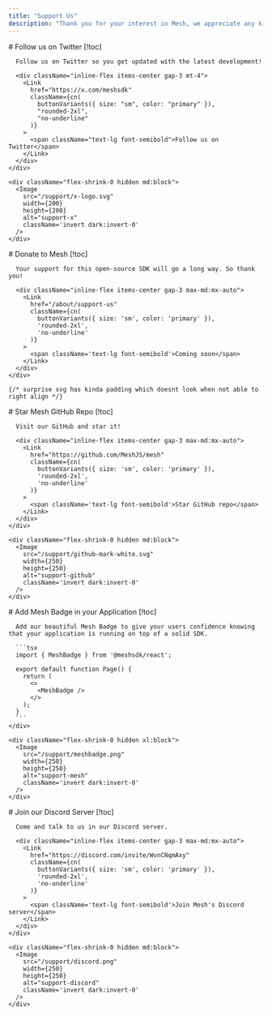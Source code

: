 ```yaml
---
title: "Support Us"
description: "Thank you for your interest in Mesh, we appreciate any kind of support! Here are some ways you can support us."
---
```


<div className="mt-4">
  <div className="flex items-center justify-between gap-6">
    <div className="flex-1">
      # Follow us on Twitter [!toc]

      Follow us on Twitter so you get updated with the latest development!

      <div className="inline-flex items-center gap-3 mt-4">
        <Link
          href="https://x.com/meshsdk"
          className={cn(
            buttonVariants({ size: "sm", color: "primary" }),
            "rounded-2xl",
            "no-underline"
          )}
        >
          <span className="text-lg font-semibold">Follow us on Twitter</span>
        </Link>
      </div>
    </div>

    <div className="flex-shrink-0 hidden md:block">
      <Image
        src="/support/x-logo.svg"
        width={200}
        height={200}
        alt="support-x"
        className='invert dark:invert-0'
      />
    </div>
  </div>
</div>


<div className='mt-20'>
  <div className="flex items-center justify-between gap-6">
    <div className="flex-1">
      # Donate to Mesh [!toc]

      Your support for this open-source SDK will go a long way. So thank you!

      <div className="inline-flex items-center gap-3 max-md:mx-auto">
        <Link
          href="/about/support-us"
          className={cn(
            buttonVariants({ size: 'sm', color: 'primary' }),
            'rounded-2xl',
            'no-underline'
          )}
        >
          <span className='text-lg font-semibold'>Coming soon</span>
        </Link>
      </div>
    </div>

    {/* surprise svg has kinda padding which doesnt look when not able to right align */}
  </div>
</div>


<div className='mt-20'>
  <div className="flex items-center justify-between gap-6">
    <div className="flex-1">
      # Star Mesh GitHub Repo [!toc]

      Visit our GitHub and star it!

      <div className="inline-flex items-center gap-3 max-md:mx-auto">
        <Link
          href="https://github.com/MeshJS/mesh"
          className={cn(
            buttonVariants({ size: 'sm', color: 'primary' }),
            'rounded-2xl',
            'no-underline'
          )}
        >
          <span className='text-lg font-semibold'>Star GitHub repo</span>
        </Link>
      </div>
    </div>

    <div className="flex-shrink-0 hidden md:block">
      <Image
        src="/support/github-mark-white.svg"
        width={250}
        height={250}
        alt="support-github"
        className='invert dark:invert-0'
      />
    </div>
  </div>
</div>


<div className='mt-20'>
  <div className="flex items-center justify-between">
    <div className="flex-1 max-w-prose">
      # Add Mesh Badge in your Application [!toc]

      Add our beautiful Mesh Badge to give your users confidence knowing that your application is running on top of a solid SDK.

      ```tsx
      import { MeshBadge } from '@meshsdk/react';

      export default function Page() {
        return (
          <>
            <MeshBadge />
          </>
        );
      }
      ```
    </div>

    <div className="flex-shrink-0 hidden xl:block">
      <Image
        src="/support/meshbadge.png"
        width={250}
        height={250}
        alt="support-mesh"
        className='invert dark:invert-0'
      />
    </div>
  </div>
</div>


<div className='mt-20'>
  <div className="flex items-center justify-between">
    <div className="flex-1">
      # Join our Discord Server [!toc]

      Come and talk to us in our Discord server.

      <div className="inline-flex items-center gap-3 max-md:mx-auto">
        <Link
          href="https://discord.com/invite/WvnCNqmAxy"
          className={cn(
            buttonVariants({ size: 'sm', color: 'primary' }),
            'rounded-2xl',
            'no-underline'
          )}
        >
          <span className='text-lg font-semibold'>Join Mesh's Discord server</span>
        </Link>
      </div>
    </div>

    <div className="flex-shrink-0 hidden md:block">
      <Image
        src="/support/discord.png"
        width={250}
        height={250}
        alt="support-discord"
        className='invert dark:invert-0'
      />
    </div>
  </div>
</div>